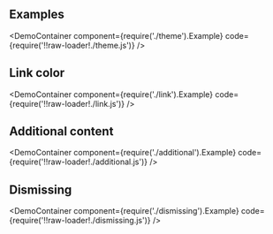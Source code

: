 
## Examples

<DemoContainer
  component={require('./theme').Example}
  code={require('!!raw-loader!./theme.js')}
/>

## Link color

<DemoContainer
  component={require('./link').Example}
  code={require('!!raw-loader!./link.js')}
/>

## Additional content

<DemoContainer
  component={require('./additional').Example}
  code={require('!!raw-loader!./additional.js')}
/>

## Dismissing

<DemoContainer
  component={require('./dismissing').Example}
  code={require('!!raw-loader!./dismissing.js')}
/>
